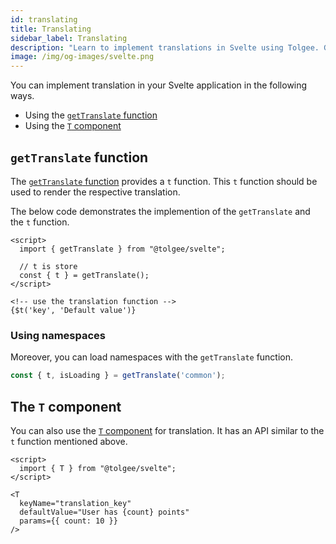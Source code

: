 ```yaml
---
id: translating
title: Translating
sidebar_label: Translating
description: "Learn to implement translations in Svelte using Tolgee. Guide covers the getTranslate function and T component, with examples for basic usage and advanced features like namespaces and parameter interpolation."
image: /img/og-images/svelte.png
---
```



You can implement translation in your Svelte application in the following ways.

- Using the [`getTranslate` function](#gettranslate-function)
- Using the [`T` component](#the-t-component)

## `getTranslate` function

The [`getTranslate` function](./api#function-gettranslate) provides a `t` function. This `t` function should be used to render the respective translation.

The below code demonstrates the implemention of the `getTranslate` and the `t` function.

```svelte
<script>
  import { getTranslate } from "@tolgee/svelte";

  // t is store
  const { t } = getTranslate();
</script>

<!-- use the translation function -->
{$t('key', 'Default value')}
```

<TFunctionHint />

### Using namespaces

Moreover, you can load namespaces with the `getTranslate` function.

```ts
const { t, isLoading } = getTranslate('common');
```

<NamespacesHint />

## The `T` component

You can also use the [`T` component](./api#t-component) for translation. It has an API similar to the `t` function mentioned above.

```svelte
<script>
  import { T } from "@tolgee/svelte";
</script>

<T
  keyName="translation_key"
  defaultValue="User has {count} points"
  params={{ count: 10 }}
/>
```

<ExampleBanner framework="Svelte" />